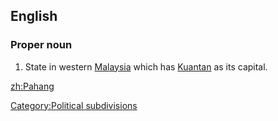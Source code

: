 ==English==

===Proper noun===
{{infl|en|proper noun}}

# State in western [[Malaysia]] which has [[Kuantan]] as its capital.

[[Category:Political subdivisions]]

[[zh:Pahang]]